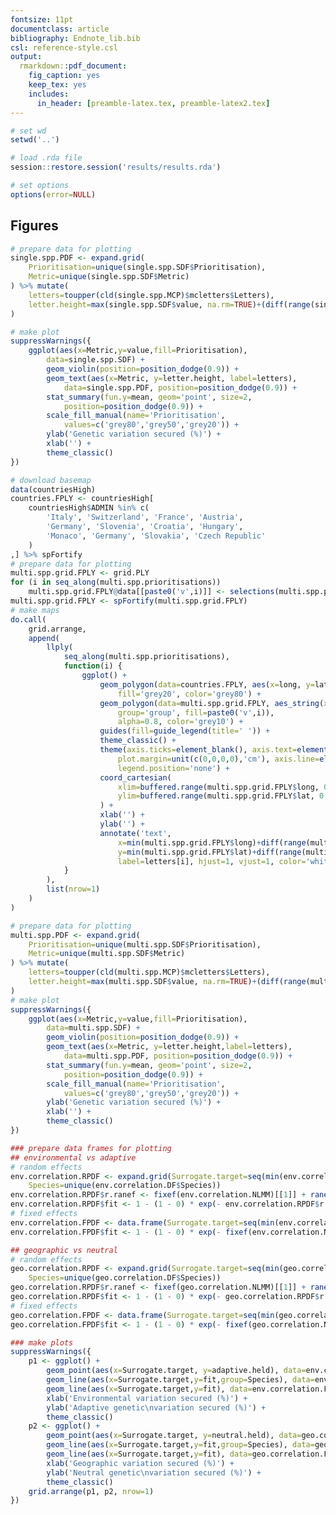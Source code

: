```yaml
---
fontsize: 11pt
documentclass: article
bibliography: Endnote_lib.bib
csl: reference-style.csl
output:
  rmarkdown::pdf_document:
    fig_caption: yes
    keep_tex: yes
    includes:
      in_header: [preamble-latex.tex, preamble-latex2.tex]
---
```


```r
# set wd
setwd('..')

# load .rda file
session::restore.session('results/results.rda')

# set options
options(error=NULL)
```

## Figures

```r
# prepare data for plotting
single.spp.PDF <- expand.grid(
	Prioritisation=unique(single.spp.SDF$Prioritisation),
	Metric=unique(single.spp.SDF$Metric)
) %>% mutate(
	letters=toupper(cld(single.spp.MCP)$mcletters$Letters),
	letter.height=max(single.spp.SDF$value, na.rm=TRUE)+(diff(range(single.spp.SDF$value, na.rm=TRUE))*0.1)
)

# make plot
suppressWarnings({
	ggplot(aes(x=Metric,y=value,fill=Prioritisation),
		data=single.spp.SDF) +
		geom_violin(position=position_dodge(0.9)) +
		geom_text(aes(x=Metric, y=letter.height, label=letters),
			data=single.spp.PDF, position=position_dodge(0.9)) +
		stat_summary(fun.y=mean, geom='point', size=2,
			position=position_dodge(0.9)) +
		scale_fill_manual(name='Prioritisation',
			values=c('grey80','grey50','grey20')) +
		ylab('Genetic variation secured (%)') +
		xlab('') +
		theme_classic()
})
```

```r
# download basemap
data(countriesHigh)
countries.FPLY <- countriesHigh[
	countriesHigh$ADMIN %in% c(
		'Italy', 'Switzerland', 'France', 'Austria',
		'Germany', 'Slovenia', 'Croatia', 'Hungary',
		'Monaco', 'Germany', 'Slovakia', 'Czech Republic'
	)
,] %>% spFortify
# prepare data for plotting
multi.spp.grid.FPLY <- grid.PLY
for (i in seq_along(multi.spp.prioritisations))
	multi.spp.grid.FPLY@data[[paste0('v',i)]] <- selections(multi.spp.prioritisations[[i]])
multi.spp.grid.FPLY <- spFortify(multi.spp.grid.FPLY)
# make maps
do.call(
	grid.arrange,
	append(
		llply(
			seq_along(multi.spp.prioritisations),
			function(i) {
				ggplot() +
					geom_polygon(data=countries.FPLY, aes(x=long, y=lat, group=group),
						fill='grey20', color='grey80') +
					geom_polygon(data=multi.spp.grid.FPLY, aes_string(x='long', y='lat', 
						group='group', fill=paste0('v',i)),
						alpha=0.8, color='grey10') +
					guides(fill=guide_legend(title=' ')) +
					theme_classic() +
					theme(axis.ticks=element_blank(), axis.text=element_blank(),
						plot.margin=unit(c(0,0,0,0),'cm'), axis.line=element_blank(),
						legend.position='none') +
					coord_cartesian(
						xlim=buffered.range(multi.spp.grid.FPLY$long, 0.05),
						ylim=buffered.range(multi.spp.grid.FPLY$lat, 0.05)
					) +
					xlab('') +
					ylab('') +
					annotate('text',
						x=min(multi.spp.grid.FPLY$long)+diff(range(multi.spp.grid.FPLY$long)*0.1),
						y=min(multi.spp.grid.FPLY$lat)+diff(range(multi.spp.grid.FPLY$lat)*1.01),
						label=letters[i], hjust=1, vjust=1, color='white', size=8)
			}
		),
		list(nrow=1)
	)
)
```

```r
# prepare data for plotting
multi.spp.PDF <- expand.grid(
	Prioritisation=unique(multi.spp.SDF$Prioritisation),
	Metric=unique(multi.spp.SDF$Metric)
) %>% mutate(
	letters=toupper(cld(multi.spp.MCP)$mcletters$Letters),
	letter.height=max(multi.spp.SDF$value, na.rm=TRUE)+(diff(range(multi.spp.SDF$value, na.rm=TRUE))*0.1)
)
# make plot
suppressWarnings({
	ggplot(aes(x=Metric,y=value,fill=Prioritisation),
		data=multi.spp.SDF) +
		geom_violin(position=position_dodge(0.9)) +
		geom_text(aes(x=Metric, y=letter.height,label=letters),
			data=multi.spp.PDF, position=position_dodge(0.9)) +
		stat_summary(fun.y=mean, geom='point', size=2,
			position=position_dodge(0.9)) +
		scale_fill_manual(name='Prioritisation',
			values=c('grey80','grey50','grey20')) +
		ylab('Genetic variation secured (%)') +
		xlab('') +
		theme_classic()
})
```

```r
### prepare data frames for plotting
## environmental vs adaptive
# random effects
env.correlation.RPDF <- expand.grid(Surrogate.target=seq(min(env.correlation.DF$Surrogate.target), max(env.correlation.DF$Surrogate.target), length.out=100),
	Species=unique(env.correlation.DF$Species))
env.correlation.RPDF$r.ranef <- fixef(env.correlation.NLMM)[[1]] + ranef(env.correlation.NLMM)$Species$r[env.correlation.RPDF$Species]
env.correlation.RPDF$fit <- 1 - (1 - 0) * exp(- env.correlation.RPDF$r.ranef * env.correlation.RPDF$Surrogate.target)
# fixed effects
env.correlation.FPDF <- data.frame(Surrogate.target=seq(min(env.correlation.DF$Surrogate.target), max(env.correlation.DF$Surrogate.target), length.out=100))
env.correlation.FPDF$fit <- 1 - (1 - 0) * exp(- fixef(env.correlation.NLMM)[[1]] * env.correlation.FPDF$Surrogate.target)

## geographic vs neutral
# random effects
geo.correlation.RPDF <- expand.grid(Surrogate.target=seq(min(geo.correlation.DF$Surrogate.target), max(geo.correlation.DF$Surrogate.target), length.out=100),
	Species=unique(geo.correlation.DF$Species))
geo.correlation.RPDF$r.ranef <- fixef(geo.correlation.NLMM)[[1]] + ranef(geo.correlation.NLMM)$Species$r[geo.correlation.RPDF$Species]
geo.correlation.RPDF$fit <- 1 - (1 - 0) * exp(- geo.correlation.RPDF$r.ranef * geo.correlation.RPDF$Surrogate.target)
# fixed effects
geo.correlation.FPDF <- data.frame(Surrogate.target=seq(min(geo.correlation.DF$Surrogate.target), max(geo.correlation.DF$Surrogate.target), length.out=100))
geo.correlation.FPDF$fit <- 1 - (1 - 0) * exp(- fixef(geo.correlation.NLMM)[[1]] * geo.correlation.FPDF$Surrogate.target)

### make plots
suppressWarnings({
	p1 <- ggplot() +
		geom_point(aes(x=Surrogate.target, y=adaptive.held), data=env.correlation.DF) +
		geom_line(aes(x=Surrogate.target,y=fit,group=Species), data=env.correlation.RPDF, alpha=0.3) +
		geom_line(aes(x=Surrogate.target,y=fit), data=env.correlation.FPDF, size=1.5) +
		xlab('Environmental variation secured (%)') +
		ylab('Adaptive genetic\nvariation secured (%)') +
		theme_classic()
	p2 <- ggplot() +
		geom_point(aes(x=Surrogate.target, y=neutral.held), data=geo.correlation.DF) +
		geom_line(aes(x=Surrogate.target,y=fit,group=Species), data=geo.correlation.RPDF, alpha=0.3) +
		geom_line(aes(x=Surrogate.target,y=fit), data=geo.correlation.FPDF, size=1.5) +
		xlab('Geographic variation secured (%)') +
		ylab('Neutral genetic\nvariation secured (%)') +
		theme_classic()
	grid.arrange(p1, p2, nrow=1)
})
```
 
